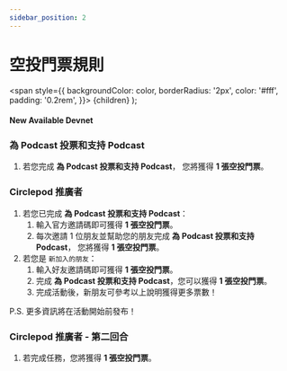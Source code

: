 ```yaml
---
sidebar_position: 2
---
```


# 空投門票規則

  <span
    style={{
      backgroundColor: color,
      borderRadius: '2px',
      color: '#fff',
      padding: '0.2rem',
    }}>
    {children}
  </span>
);

#### New Available <Highlight color="#25c2a0">Devnet</Highlight>

### 為 Podcast 投票和支持 Podcast

1. 若您完成 **為 Podcast 投票和支持 Podcast**， 您將獲得 **1 張空投門票**。

### Circlepod 推廣者

1. 若您已完成 **為 Podcast 投票和支持 Podcast**：
    1. 輸入官方邀請碼即可獲得 **1 張空投門票**。
    2. 每次邀請 1 位朋友並幫助您的朋友完成 **為 Podcast 投票和支持 Podcast**， 您將獲得 **1 張空投門票**。
2. 若您是 `新加入的朋友`：
    1. 輸入好友邀請碼即可獲得 **1 張空投門票**。
    2. 完成 **為 Podcast 投票和支持 Podcast**，您可以獲得 **1 張空投門票**。
    3. 完成活動後，新朋友可參考以上說明獲得更多票數！

P.S. 更多資訊將在活動開始前發布！

### Circlepod 推廣者 - 第二回合

1. 若完成任務，您將獲得 **1 張空投門票**。

